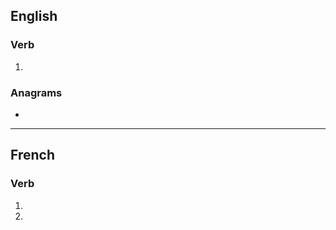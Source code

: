 {{also|codifiés}}
==English==

===Verb===
{{head|en|verb form}}

# {{en-third-person singular of|codify}}

===Anagrams===
* {{anagrams|en|a=cdefiios|cosified}}

----

==French==

===Verb===
{{head|fr|verb form}}

# {{inflection of|fr|codifier||2|s|pres|indc}}
# {{inflection of|fr|codifier||2|s|pres|subj}}